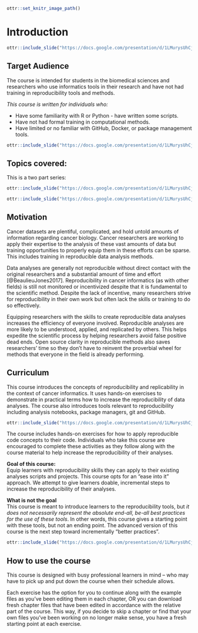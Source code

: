 
```r
ottr::set_knitr_image_path()
```

# Introduction

```r
ottr::include_slide("https://docs.google.com/presentation/d/1LMurysUhCjZb7DVF6KS9QmJ5NBjwWVjRn40MS9f2noE/edit#slide=id.gd422c5de97_0_0")
```

## Target Audience  

The course is intended for students in the biomedical sciences and researchers who use informatics tools in their research and have not had training in reproducibility tools and methods.

_This course is written for individuals who:_   

- Have some familiarity with R or Python - have written some scripts.   
- Have not had formal training in computational methods.  
- Have limited or no familiar with GitHub, Docker, or package management tools.

```r
ottr::include_slide("https://docs.google.com/presentation/d/1LMurysUhCjZb7DVF6KS9QmJ5NBjwWVjRn40MS9f2noE/edit#slide=id.g106226cdd08_0_0")
```

## Topics covered:

This is a two part series:

```r
ottr::include_slide("https://docs.google.com/presentation/d/1LMurysUhCjZb7DVF6KS9QmJ5NBjwWVjRn40MS9f2noE/edit#slide=id.g106742f3b7b_0_168")
```

```r
ottr::include_slide("https://docs.google.com/presentation/d/1LMurysUhCjZb7DVF6KS9QmJ5NBjwWVjRn40MS9f2noE/edit#slide=id.g106742f3b7b_0_189")
```

## Motivation

Cancer datasets are plentiful, complicated, and hold untold amounts of information regarding cancer biology. Cancer researchers are working to apply their expertise to the analysis of these vast amounts of data but training opportunities to properly equip them in these efforts can be sparse. This includes training in reproducible data analysis methods.

Data analyses are generally not reproducible without direct contact with the original researchers and a substantial amount of time and effort [@BeaulieuJones2017]. Reproducibility in cancer informatics (as with other fields) is still not monitored or incentivized despite that it is fundamental to the scientific method. Despite the lack of incentive, many researchers strive for reproducibility in their own work but often lack the skills or training to do so effectively.

Equipping researchers with the skills to create reproducible data analyses increases the efficiency of everyone involved. Reproducible analyses are more likely to be understood, applied, and replicated by others. This helps expedite the scientific process by helping researchers avoid false positive dead ends. Open source clarity in reproducible methods also saves researchers' time so they don't have to reinvent the proverbial wheel for methods that everyone in the field is already performing.

## Curriculum  

This course introduces the concepts of reproducibility and replicability in the context of cancer informatics. It uses hands-on exercises to demonstrate in practical terms how to increase the reproducibility of data analyses. The course also introduces tools relevant to reproducibility including analysis notebooks, package managers, git and GitHub.

```r
ottr::include_slide("https://docs.google.com/presentation/d/1LMurysUhCjZb7DVF6KS9QmJ5NBjwWVjRn40MS9f2noE/edit#slide=id.gd422c5de97_0_10")
```

The course includes hands-on exercises for how to apply reproducible code concepts to their code. Individuals who take this course are encouraged to complete these activities as they follow along with the course material to help increase the reproducibility of their analyses.

**Goal of this course:**  
Equip learners with reproducibility skills they can apply to their existing analyses scripts and projects. This course opts for an "ease into it" approach. We attempt to give learners doable, incremental steps to increase the reproducibility of their analyses.

**What is not the goal**  
This course is meant to introduce learners to the reproducibility tools, but _it does not necessarily represent the absolute end-all, be-all best practices for the use of these tools_. In other words, this course gives a starting point with these tools, but not an ending point. The advanced version of this course is the next step toward incrementally "better practices".

```r
ottr::include_slide("https://docs.google.com/presentation/d/1LMurysUhCjZb7DVF6KS9QmJ5NBjwWVjRn40MS9f2noE/edit#slide=id.g1006ff8e7e9_48_3")
```

## How to use the course

This course is designed with busy professional learners in mind -- who may have to pick up and put down the course when their schedule allows.

Each exercise has the option for you to continue along with the example files as you've been editing them in each chapter, OR you can download fresh chapter files that have been edited in accordance with the relative part of the course. This way, if you decide to skip a chapter or find that your own files you've been working on no longer make sense, you have a fresh starting point at each exercise.
